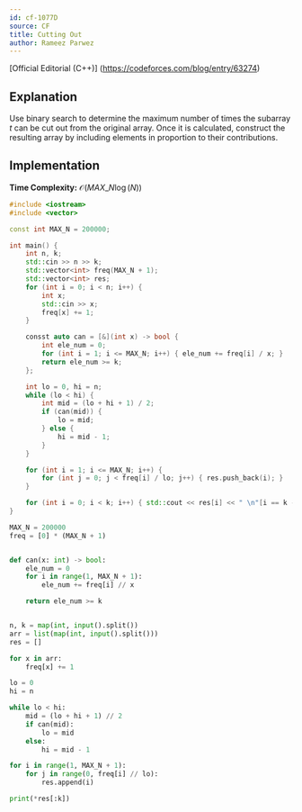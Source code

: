 ```yaml
---
id: cf-1077D
source: CF
title: Cutting Out
author: Rameez Parwez
---
```


[Official Editorial (C++)] (https://codeforces.com/blog/entry/63274)

## Explanation

Use binary search to determine the maximum number of times the subarray $t$ can be cut out from the original array.
Once it is calculated, construct the resulting array by including elements in proportion to their contributions.

## Implementation

**Time Complexity:** $\mathcal{O} (MAX\_N \log(N))$

<LanguageSection>
<CPPSection>

```cpp
#include <iostream>
#include <vector>

const int MAX_N = 200000;

int main() {
	int n, k;
	std::cin >> n >> k;
	std::vector<int> freq(MAX_N + 1);
	std::vector<int> res;
	for (int i = 0; i < n; i++) {
		int x;
		std::cin >> x;
		freq[x] += 1;
	}

	consst auto can = [&](int x) -> bool {
		int ele_num = 0;
		for (int i = 1; i <= MAX_N; i++) { ele_num += freq[i] / x; }
		return ele_num >= k;
	};

	int lo = 0, hi = n;
	while (lo < hi) {
		int mid = (lo + hi + 1) / 2;
		if (can(mid)) {
			lo = mid;
		} else {
			hi = mid - 1;
		}
	}

	for (int i = 1; i <= MAX_N; i++) {
		for (int j = 0; j < freq[i] / lo; j++) { res.push_back(i); }
	}

	for (int i = 0; i < k; i++) { std::cout << res[i] << " \n"[i == k - 1]; }
}
```

</CPPSection>
<PySection>

```py
MAX_N = 200000
freq = [0] * (MAX_N + 1)


def can(x: int) -> bool:
	ele_num = 0
	for i in range(1, MAX_N + 1):
		ele_num += freq[i] // x

	return ele_num >= k


n, k = map(int, input().split())
arr = list(map(int, input().split()))
res = []

for x in arr:
	freq[x] += 1

lo = 0
hi = n

while lo < hi:
	mid = (lo + hi + 1) // 2
	if can(mid):
		lo = mid
	else:
		hi = mid - 1

for i in range(1, MAX_N + 1):
	for j in range(0, freq[i] // lo):
		res.append(i)

print(*res[:k])
```

</PySection>
</LanguageSection>
